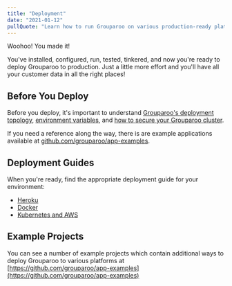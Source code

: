 ```yaml
---
title: "Deployment"
date: "2021-01-12"
pullQuote: "Learn how to run Grouparoo on various production-ready platforms."
---
```


Woohoo! You made it!

You've installed, configured, run, tested, tinkered, and now you're ready to deploy Grouparoo to production. Just a little more effort and you'll have all your customer data in all the right places!

## Before You Deploy

Before you deploy, it's important to understand [Grouparoo's deployment topology](/docs/support/network), [environment variables](/docs/config/environment), and [how to secure your Grouparoo cluster](/docs/support/security).

If you need a reference along the way, there is are example applications available at [github.com/grouparoo/app-examples](https://github.com/grouparoo/app-examples).

## Deployment Guides

When you're ready, find the appropriate deployment guide for your environment:

- [Heroku](/docs/deployment/heroku)
- [Docker](/docs/deployment/docker)
- [Kubernetes and AWS](/docs/deployment/aws-and-k8s)

## Example Projects

You can see a number of example projects which contain additional ways to deploy Grouparoo to various platforms at [https://github.com/grouparoo/app-examples](https://github.com/grouparoo/app-examples)
